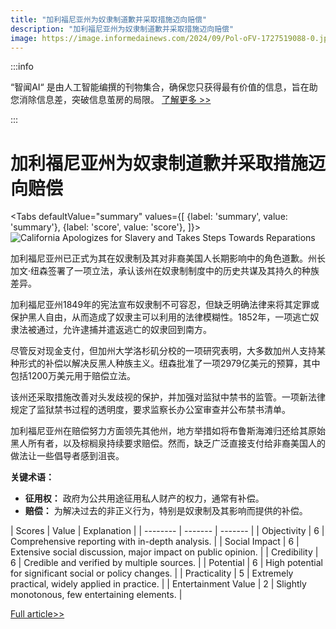 ```yaml
---
title: "加利福尼亚州为奴隶制道歉并采取措施迈向赔偿"
description: "加利福尼亚州为奴隶制道歉并采取措施迈向赔偿"
image: https://image.informedainews.com/2024/09/Pol-oFV-1727519088-0.jpg
---
```



:::info

“智闻AI“ 是由人工智能编撰的刊物集合，确保您只获得最有价值的信息，旨在助您消除信息差，突破信息茧房的局限。  [了解更多 >>](/)

:::

# 加利福尼亚州为奴隶制道歉并采取措施迈向赔偿


<Tabs
	defaultValue="summary"
	values={[
	{label: 'summary', value: 'summary'},
	{label: 'score', value: 'score'},
]}>
<TabItem value="summary">
<img
  src="https://image.informedainews.com/2024/09/Pol-oFV-1727519088-0.jpg"
  alt="California Apologizes for Slavery and Takes Steps Towards Reparations"
/>



加利福尼亚州已正式为其在奴隶制及其对非裔美国人长期影响中的角色道歉。州长加文·纽森签署了一项立法，承认该州在奴隶制制度中的历史共谋及其持久的种族差异。

加利福尼亚州1849年的宪法宣布奴隶制不可容忍，但缺乏明确法律来将其定罪或保护黑人自由，从而造成了奴隶主可以利用的法律模糊性。1852年，一项逃亡奴隶法被通过，允许逮捕并遣返逃亡的奴隶回到南方。

尽管反对现金支付，但加州大学洛杉矶分校的一项研究表明，大多数加州人支持某种形式的补偿以解决反黑人种族主义。纽森批准了一项2979亿美元的预算，其中包括1200万美元用于赔偿立法。

该州还采取措施改善对头发歧视的保护，并加强对监狱中禁书的监管。一项新法律规定了监狱禁书过程的透明度，要求监察长办公室审查并公布禁书清单。

加利福尼亚州在赔偿努力方面领先其他州，地方举措如将布鲁斯海滩归还给其原始黑人所有者，以及棕榈泉持续要求赔偿。然而，缺乏广泛直接支付给非裔美国人的做法让一些倡导者感到沮丧。

**关键术语：**
- **征用权：** 政府为公共用途征用私人财产的权力，通常有补偿。
- **赔偿：** 为解决过去的非正义行为，特别是奴隶制及其影响而提供的补偿。
</TabItem>
<TabItem value="score">
	| Scores     | Value   | Explanation |
	| -------- | ------- | ------- |
	| Objectivity  | 6    | Comprehensive reporting with in-depth analysis.    |
	| Social Impact | 6     | Extensive social discussion, major impact on public opinion.    |
	| Credibility    | 6    | Credible and verified by multiple sources.    |
	| Potential    | 6    | High potential for significant social or policy changes.    |
	| Practicality    | 5    | Extremely practical, widely applied in practice.    |
	| Entertainment Value    | 2    | Slightly monotonous, few entertaining elements.    |
</TabItem>
</Tabs>

[Full article>>](https://www.theguardian.com/us-news/2024/sep/27/california-slavery-apology-reparation)
